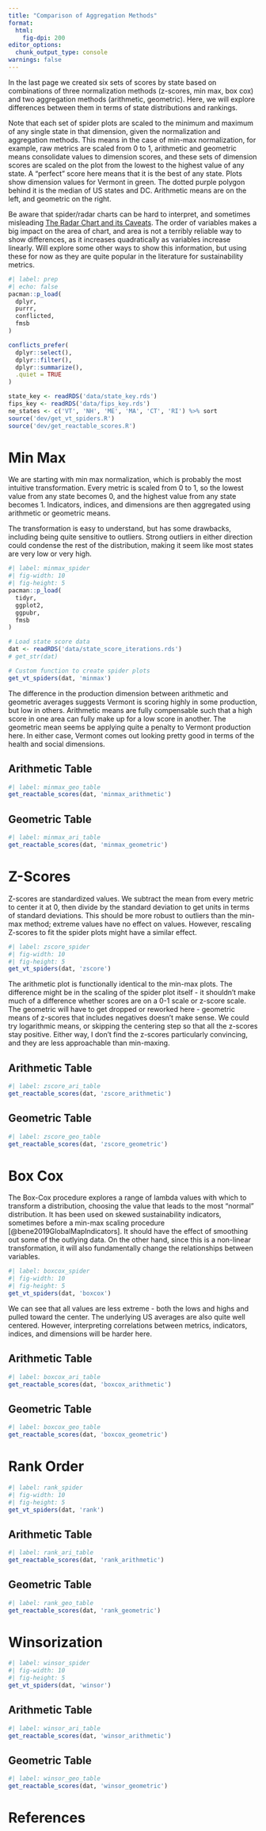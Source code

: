 ```yaml
---
title: "Comparison of Aggregation Methods"
format:
  html:
    fig-dpi: 200
editor_options: 
  chunk_output_type: console
warnings: false
---
```


In the last page we created six sets of scores by state based on combinations of three normalization methods (z-scores, min max, box cox) and two aggregation methods (arithmetic, geometric). Here, we will explore differences between them in terms of state distributions and rankings.

Note that each set of spider plots are scaled to the minimum and maximum of any single state in that dimension, given the normalization and aggregation methods. This means in the case of min-max normalization, for example, raw metrics are scaled from 0 to 1, arithmetic and geometric means consolidate values to dimension scores, and these sets of dimension scores are scaled on the plot from the lowest to the highest value of any state. A "perfect" score here means that it is the best of any state. Plots show dimension values for Vermont in green. The dotted purple polygon behind it is the median of US states and DC. Arithmetic means are on the left, and geometric on the right.

Be aware that spider/radar charts can be hard to interpret, and sometimes misleading [The Radar Chart and its Caveats](https://www.data-to-viz.com/caveat/spider.html). The order of variables makes a big impact on the area of chart, and area is not a terribly reliable way to show differences, as it increases quadratically as variables increase linearly. Will explore some other ways to show this information, but using these for now as they are quite popular in the literature for sustainability metrics.

```r
#| label: prep
#| echo: false 
pacman::p_load(
  dplyr,
  purrr,
  conflicted,
  fmsb
)

conflicts_prefer(
  dplyr::select(),
  dplyr::filter(),
  dplyr::summarize(),
  .quiet = TRUE
)

state_key <- readRDS('data/state_key.rds')
fips_key <- readRDS('data/fips_key.rds')
ne_states <- c('VT', 'NH', 'ME', 'MA', 'CT', 'RI') %>% sort
source('dev/get_vt_spiders.R')
source('dev/get_reactable_scores.R')
```

# Min Max

We are starting with min max normalization, which is probably the most intuitive transformation. Every metric is scaled from 0 to 1, so the lowest value from any state becomes 0, and the highest value from any state becomes 1. Indicators, indices, and dimensions are then aggregated using arithmetic or geometric means.

The transformation is easy to understand, but has some drawbacks, including being quite sensitive to outliers. Strong outliers in either direction could condense the rest of the distribution, making it seem like most states are very low or very high.

```r
#| label: minmax_spider
#| fig-width: 10
#| fig-height: 5
pacman::p_load(
  tidyr,
  ggplot2,
  ggpubr,
  fmsb
)

# Load state score data
dat <- readRDS('data/state_score_iterations.rds')
# get_str(dat)

# Custom function to create spider plots
get_vt_spiders(dat, 'minmax')
```

The difference in the production dimension between arithmetic and geometric averages suggests Vermont is scoring highly in some production, but low in others. Arithmetic means are fully compensable such that a high score in one area can fully make up for a low score in another. The geometric mean seems be applying quite a penalty to Vermont production here. In either case, Vermont comes out looking pretty good in terms of the health and social dimensions.

## Arithmetic Table

```r
#| label: minmax_geo_table
get_reactable_scores(dat, 'minmax_arithmetic')
```

## Geometric Table

```r
#| label: minmax_ari_table
get_reactable_scores(dat, 'minmax_geometric')
```

# Z-Scores

Z-scores are standardized values. We subtract the mean from every metric to center it at 0, then divide by the standard deviation to get units in terms of standard deviations. This should be more robust to outliers than the min-max method; extreme values have no effect on values. However, rescaling Z-scores to fit the spider plots might have a similar effect.

```r
#| label: zscore_spider
#| fig-width: 10
#| fig-height: 5
get_vt_spiders(dat, 'zscore')
```

The arithmetic plot is functionally identical to the min-max plots. The difference might be in the scaling of the spider plot itself - it shouldn't make much of a difference whether scores are on a 0-1 scale or z-score scale. The geometric will have to get dropped or reworked here - geometric means of z-scores that includes negatives doesn't make sense. We could try logarithmic means, or skipping the centering step so that all the z-scores stay positive. Either way, I don't find the z-scores particularly convincing, and they are less approachable than min-maxing.

## Arithmetic Table

```r
#| label: zscore_ari_table
get_reactable_scores(dat, 'zscore_arithmetic')
```

## Geometric Table

```r
#| label: zscore_geo_table
get_reactable_scores(dat, 'zscore_geometric')
```

# Box Cox

The Box-Cox procedure explores a range of lambda values with which to transform a distribution, choosing the value that leads to the most "normal" distribution. It has been used on skewed sustainability indicators, sometimes before a min-max scaling procedure [@bene2019GlobalMapIndicators]. It should have the effect of smoothing out some of the outlying data. On the other hand, since this is a non-linear transformation, it will also fundamentally change the relationships between variables.

```r
#| label: boxcox_spider
#| fig-width: 10
#| fig-height: 5
get_vt_spiders(dat, 'boxcox')
```

We can see that all values are less extreme - both the lows and highs and pulled toward the center. The underlying US averages are also quite well centered. However, interpreting correlations between metrics, indicators, indices, and dimensions will be harder here.

## Arithmetic Table

```r
#| label: boxcox_ari_table
get_reactable_scores(dat, 'boxcox_arithmetic')
```

## Geometric Table

```r
#| label: boxcox_geo_table
get_reactable_scores(dat, 'boxcox_geometric')
```

# Rank Order 

```r
#| label: rank_spider
#| fig-width: 10
#| fig-height: 5
get_vt_spiders(dat, 'rank')
```

## Arithmetic Table

```r
#| label: rank_ari_table
get_reactable_scores(dat, 'rank_arithmetic')
```

## Geometric Table

```r
#| label: rank_geo_table
get_reactable_scores(dat, 'rank_geometric')
```

# Winsorization 

```r
#| label: winsor_spider
#| fig-width: 10
#| fig-height: 5
get_vt_spiders(dat, 'winsor')
```

## Arithmetic Table

```r
#| label: winsor_ari_table
get_reactable_scores(dat, 'winsor_arithmetic')
```

## Geometric Table

```r
#| label: winsor_geo_table
get_reactable_scores(dat, 'winsor_geometric')
```

# References
